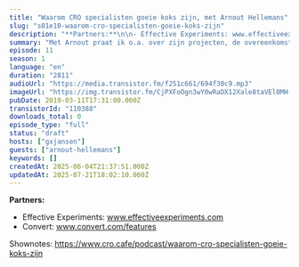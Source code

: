 ```yaml
---
title: "Waarom CRO specialisten goeie koks zijn, met Arnout Hellemans"
slug: "s01e10-waarom-cro-specialisten-goeie-koks-zijn"
description: "**Partners:**\n\n- Effective Experiments: www.effectiveexperiments.com\n- Convert: www.convert.com/features\n\nShownotes: https://www.cro.cafe/podcast/waarom-cro-specialisten-goeie-koks-zijn"
summary: "Met Arnout praat ik o.a. over zijn projecten, de overeenkomsten tussen CRO en SEO, het belang van een experimentele mindset, waarom veel CRO specialisten goeie koks zijn, het op orde hebben van de basics van je website (zoals snelheid van de pagina) en het gebruiken van Google Analytics Calculated Metrics voor het bouwen van een \"Frustratie metric\"."
episode: 11
season: 1
language: "en"
duration: "2811"
audioUrl: "https://media.transistor.fm/f251c661/694f30c9.mp3"
imageUrl: "https://img.transistor.fm/CjPXFoOgn3wY0wRaDX12Xale8taVEl0MH-mOefvdmPY/rs:fill:3000:3000:1/q:60/aHR0cHM6Ly9pbWct/dXBsb2FkLXByb2R1/Y3Rpb24udHJhbnNp/c3Rvci5mbS9lcGlz/b2RlLzExMDM4OC8x/NjAxNTg4NjkxLWFy/dHdvcmsuanBn.webp"
pubDate: 2019-03-11T17:31:00.000Z
transistorId: "110388"
downloads_total: 0
episode_type: "full"
status: "draft"
hosts: ["gxjansen"]
guests: ["arnout-hellemans"]
keywords: []
createdAt: 2025-06-04T21:37:51.000Z
updatedAt: 2025-07-21T18:02:10.000Z
---
```


**Partners:**

- Effective Experiments: www.effectiveexperiments.com
- Convert: www.convert.com/features

Shownotes: https://www.cro.cafe/podcast/waarom-cro-specialisten-goeie-koks-zijn
